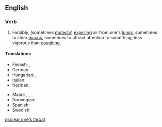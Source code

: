==English==

===Verb===
{{en-verb|head=[[clear]] [[one's]] [[throat]]|clears one's throat|clearing one's throat|cleared one's throat}}

# Forcibly, (sometimes [[mutedly]]) [[expelling]] air from one's [[lungs]], sometimes to clear [[mucus]], sometimes to attract attention to something; less vigorous than [[coughing]].

====Translations====
{{trans-top|forcibly expulsing air from one's lungs}}
* Finnish: {{t|fi|kakoa}}, {{t|fi|kakistella}}
* German: {{t+|de|räuspern}}
* Hungarian: {{t+|hu|köszörüli a torkát}}, {{t|hu|megköszörüli a torkát}}
* Italian: {{t|it|raschiare}}
* Norman: {{t|nrf|râqu'ter}}
{{trans-mid}}
* Maori: {{t|mi|wharo}}, {{t|mi|whawharo}}, {{t|mi|wharowharo}}
* Norwegian: {{t|no|kremte}}
* Spanish: {{t|es|carraspear}}
* Swedish: {{t|sv|harkla}}
{{trans-bottom}}

[[pl:clear one's throat]]